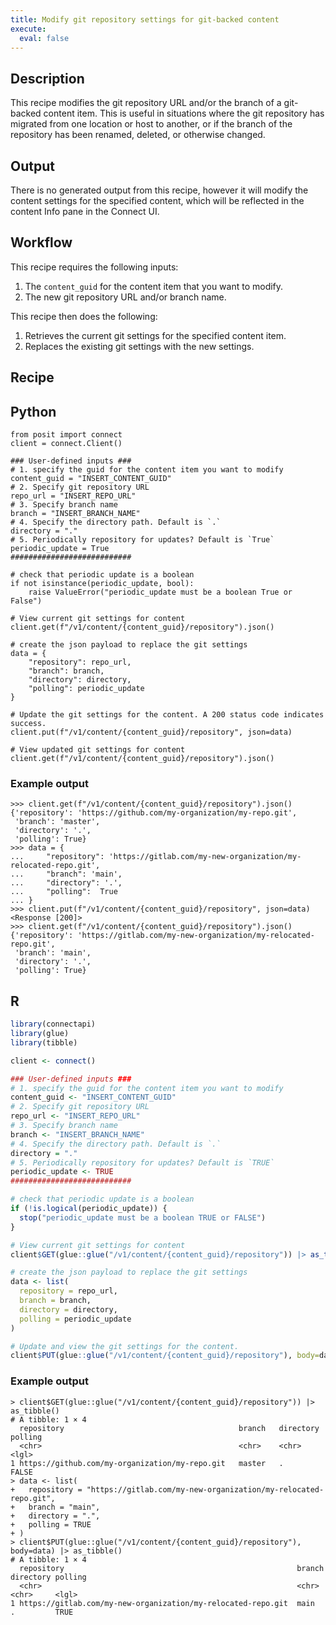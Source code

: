 ```yaml
---
title: Modify git repository settings for git-backed content
execute: 
  eval: false
---
```


## Description 

This recipe modifies the git repository URL and/or the branch of a git-backed content item. This is useful in situations where the git repository has migrated from one location or host to another, or if the branch of the repository has been renamed, deleted, or otherwise changed.

## Output

There is no generated output from this recipe, however it will modify the content settings for the specified content, which will be reflected in the content Info pane in the Connect UI.

## Workflow
This recipe requires the following inputs:

1. The `content_guid` for the content item that you want to modify. 
2. The new git repository URL and/or branch name.

This recipe then does the following:

1. Retrieves the current git settings for the specified content item.
2. Replaces the existing git settings with the new settings.

## Recipe

:::{.panel-tabset group="language"}

## Python

```.python
from posit import connect
client = connect.Client() 

### User-defined inputs ###
# 1. specify the guid for the content item you want to modify
content_guid = "INSERT_CONTENT_GUID" 
# 2. Specify git repository URL 
repo_url = "INSERT_REPO_URL"
# 3. Specify branch name
branch = "INSERT_BRANCH_NAME"
# 4. Specify the directory path. Default is `.`
directory = "."
# 5. Periodically repository for updates? Default is `True`
periodic_update = True
###########################

# check that periodic update is a boolean
if not isinstance(periodic_update, bool):
    raise ValueError("periodic_update must be a boolean True or False")

# View current git settings for content
client.get(f"/v1/content/{content_guid}/repository").json()

# create the json payload to replace the git settings
data = {
    "repository": repo_url,
    "branch": branch,
    "directory": directory,
    "polling": periodic_update
}

# Update the git settings for the content. A 200 status code indicates success.
client.put(f"/v1/content/{content_guid}/repository", json=data)

# View updated git settings for content
client.get(f"/v1/content/{content_guid}/repository").json()

```
### Example output

```
>>> client.get(f"/v1/content/{content_guid}/repository").json()
{'repository': 'https://github.com/my-organization/my-repo.git',
 'branch': 'master',
 'directory': '.',
 'polling': True}
>>> data = {
...     "repository": 'https://gitlab.com/my-new-organization/my-relocated-repo.git',
...     "branch": 'main',
...     "directory": '.',
...     "polling":  True
... }
>>> client.put(f"/v1/content/{content_guid}/repository", json=data)
<Response [200]>
>>> client.get(f"/v1/content/{content_guid}/repository").json()
{'repository': 'https://gitlab.com/my-new-organization/my-relocated-repo.git',
 'branch': 'main',
 'directory': '.',
 'polling': True}
```

## R

```.r
library(connectapi)
library(glue)
library(tibble)

client <- connect()

### User-defined inputs ###
# 1. specify the guid for the content item you want to modify
content_guid <- "INSERT_CONTENT_GUID" 
# 2. Specify git repository URL 
repo_url <- "INSERT_REPO_URL"
# 3. Specify branch name
branch <- "INSERT_BRANCH_NAME"
# 4. Specify the directory path. Default is `.`
directory = "."
# 5. Periodically repository for updates? Default is `TRUE`
periodic_update <- TRUE
###########################

# check that periodic update is a boolean
if (!is.logical(periodic_update)) {
  stop("periodic_update must be a boolean TRUE or FALSE")
}

# View current git settings for content
client$GET(glue::glue("/v1/content/{content_guid}/repository")) |> as_tibble()

# create the json payload to replace the git settings
data <- list(
  repository = repo_url,
  branch = branch,
  directory = directory,
  polling = periodic_update
)

# Update and view the git settings for the content.
client$PUT(glue::glue("/v1/content/{content_guid}/repository"), body=data) |> as_tibble()


```

### Example output

```
> client$GET(glue::glue("/v1/content/{content_guid}/repository")) |> as_tibble()
# A tibble: 1 × 4
  repository                                       branch   directory polling
  <chr>                                            <chr>    <chr>     <lgl>  
1 https://github.com/my-organization/my-repo.git   master   .         FALSE   
> data <- list(
+   repository = "https://gitlab.com/my-new-organization/my-relocated-repo.git",
+   branch = "main",
+   directory = ".",
+   polling = TRUE
+ )
> client$PUT(glue::glue("/v1/content/{content_guid}/repository"), body=data) |> as_tibble()
# A tibble: 1 × 4
  repository                                                    branch directory polling
  <chr>                                                         <chr>  <chr>     <lgl>  
1 https://gitlab.com/my-new-organization/my-relocated-repo.git  main   .         TRUE   

```

:::

